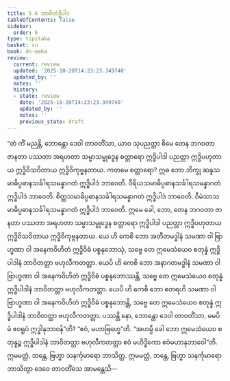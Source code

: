 ```yaml
---
title: 5.6 ဘာဝိတဲဒ္ဓိပါဒ
tableOfContents: false
sidebar:
  order: 6
type: tipitaka
basket: su
book: dn-maha
review:
  current: review
  updated: '2025-10-20T14:23:23.349740'
  updated_by: ''
  notes: ''
  history:
  - state: review
    date: '2025-10-20T14:23:23.349740'
    updated_by: ''
    notes: ''
    previous_state: draft
---
```



<DynamicBreadcrumb />


<ReviewStatus review={frontmatter.review} showDetails={true} />

<HypothesisAnnotation frontmatter={frontmatter} />

<Division number="287" book="dn-maha" e="ch" v="7" p="172">

<Paragraph number="631" book="dn-maha">
“တံ ကိံ မညန္တိ, ဘောန္တော ဒေဝါ တာဝတိံသာ, ယာဝ သုပညတ္တာ စိမေ တေန ဘဂဝတာ ဇာနတာ ပဿတာ အရဟတာ သမ္မာသမ္ဗုဒ္ဓေန စတ္တာရော ဣဒ္ဓိပါဒါ ပညတ္တာ ဣဒ္ဓိပဟုတာယ ဣဒ္ဓိဝိသဝိတာယ ဣဒ္ဓိဝိကုဗ္ဗနတာယ. ကတမေ စတ္တာရော? ဣဓ ဘော ဘိက္ခု ဆန္ဒသမာဓိပ္ပဓာနသင်္ခါရသမန္နာဂတံ ဣဒ္ဓိပါဒံ ဘာဝေတိ. ဝီရိယသမာဓိပ္ပဓာနသင်္ခါရသမန္နာဂတံ ဣဒ္ဓိပါဒံ ဘာဝေတိ. စိတ္တသမာဓိပ္ပဓာနသင်္ခါရသမန္နာဂတံ ဣဒ္ဓိပါဒံ ဘာဝေတိ. ဝီမံသာသမာဓိပ္ပဓာနသင်္ခါရသမန္နာဂတံ ဣဒ္ဓိပါဒံ ဘာဝေတိ. ဣမေ ခေါ, ဘော, တေန ဘဂဝတာ ဇာနတာ ပဿတာ အရဟတာ သမ္မာသမ္ဗုဒ္ဓေန စတ္တာရော ဣဒ္ဓိပါဒါ ပညတ္တာ ဣဒ္ဓိပဟုတာယ ဣဒ္ဓိဝိသဝိတာယ ဣဒ္ဓိဝိကုဗ္ဗနတာယ.
</Paragraph>

<Paragraph number="632" book="dn-maha">
ယေ ဟိ ကေစိ ဘော အတီတမဒ္ဓါနံ သမဏာ ဝါ ဗြာဟ္မဏာ ဝါ အနေကဝိဟိတံ ဣဒ္ဓိဝိဓံ ပစ္စနုဘောသုံ, သဗ္ဗေ တေ ဣမေသံယေဝ စတုန္နံ ဣဒ္ဓိပါဒါနံ ဘာဝိတတ္တာ ဗဟုလီကတတ္တာ. ယေပိ ဟိ ကေစိ ဘော အနာဂတမဒ္ဓါနံ သမဏာ ဝါ ဗြာဟ္မဏာ ဝါ အနေကဝိဟိတံ ဣဒ္ဓိဝိဓံ ပစ္စနုဘောဿန္တိ, သဗ္ဗေ တေ ဣမေသံယေဝ စတုန္နံ ဣဒ္ဓိပါဒါနံ ဘာဝိတတ္တာ ဗဟုလီကတတ္တာ. ယေပိ ဟိ ကေစိ ဘော ဧတရဟိ သမဏာ ဝါ ဗြာဟ္မဏာ ဝါ အနေကဝိဟိတံ ဣဒ္ဓိဝိဓံ ပစ္စနုဘောန္တိ, သဗ္ဗေ တေ ဣမေသံယေဝ စတုန္နံ ဣဒ္ဓိပါဒါနံ ဘာဝိတတ္တာ ဗဟုလီကတတ္တာ. ပဿန္တိ နော, ဘောန္တော ဒေဝါ တာဝတိံသာ, မမပိမံ ဧဝရူပံ ဣဒ္ဓါနုဘာဝန်”တိ? “ဧဝံ, မဟာဗြဟ္မေ”တိ. “အဟမ္ပိ ခေါ ဘော ဣမေသံယေဝ စတုန္နဉ္စ ဣဒ္ဓိပါဒါနံ ဘာဝိတတ္တာ ဗဟုလီကတတ္တာ ဧဝံ မဟိဒ္ဓိကော ဧဝံမဟာနုဘာဝေါ”တိ. ဣမမတ္ထံ, ဘန္တေ, ဗြဟ္မာ သနင်္ကုမာရော ဘာသိတ္ထ. ဣမမတ္ထံ, ဘန္တေ, ဗြဟ္မာ သနင်္ကုမာရော ဘာသိတွာ ဒေဝေ တာဝတိံသေ အာမန္တေသိ—
</Paragraph>
</Division>